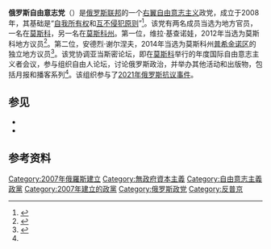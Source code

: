 {{Infobox political party
| name = 俄罗斯自由意志党
| native_name = {{lang|ru|Либертарианская партия России}}
| logo = Logo_LPR.png
| logo_size = 200px
| leader = 谢尔盖·博伊科<br/>{{le|米哈伊尔·斯维托夫|Mikhail Svetov (politician)}}（实际上）
| membership = 1,000
| colorcode = #FF4600
| foundation = 2008年4月15日
| ideology = [[反国家主义|反国家主义]]<br>[[自由放任|自由放任]]<br>[[右翼自由意志主义|右翼自由意志主义]]<br>[[小政府主义|小政府主义]]<br>[[无政府资本主义|无政府资本主义]]
| position = [[中間偏右|中間偏右]]至[[右翼|右翼]]
| headquarters = [[俄罗斯|俄罗斯]][[莫斯科|莫斯科]]
| international = [[自由意志党国际联盟|自由意志党国际联盟]]
| european = 
| colours = 白色、黄色、橙色
| website = {{URL|https://lp-russia.org/}}
| country = 俄罗斯
}}
'''俄罗斯自由意志党'''（{{lang-ru|Либертарианская партия России|Libertarianskaya partiya Rossii}}）是[[俄罗斯联邦|俄罗斯联邦]]的一个[[右翼自由意志主义|右翼自由意志主义]]政党，成立于2008年，其基础是“[[自我所有权|自我所有权]]和[[互不侵犯原则|互不侵犯原则]]”<ref name=ru>{{cite web|url=http://www.lp-russia.org/|title=Главная - Либертарианская партия России|website=lp-russia.org|language=ru|accessdate=2020-07-05|archive-date=2020-08-14|archive-url=https://web.archive.org/web/20200814182142/https://lp-russia.org/|dead-url=no}}</ref>。该党有两名成员当选为地方官员，一名在[[莫斯科|莫斯科]]，另一名在[[莫斯科州|莫斯科州]]。第一位，维拉·基查诺娃，2012年当选为莫斯科{{le|南图申诺区|Yuzhnoye Tushino District}}地方议员<ref>{{Cite web|url = https://reason.com/2013/08/01/a-libertarian-future-for-russia/|title = Meet Vera Kichanova, Russia's Rising Libertarian Activist|website = Reason|author = Zenon Evans|date = 2013-08-01|language = en|accessdate = 2020-07-05|archive-date = 2020-07-08|archive-url = https://web.archive.org/web/20200708072004/https://reason.com/2013/08/01/a-libertarian-future-for-russia/|dead-url = no}}</ref>。第二位，安德烈·谢尔涅夫，2014年当选为莫斯科州[[普希金诺区|普希金诺区]]的独立地方议员<ref>{{Cite web|url = https://reason.com/2014/09/15/second-ever-libertarian-elected-in-russi/|title = Second-Ever Libertarian Elected in Russia|website = Reason|author = Zenon Evans|date = 2014-09-15|language = en|accessdate = 2020-07-05|archive-date = 2020-07-05|archive-url = https://web.archive.org/web/20200705155855/https://reason.com/2014/09/15/second-ever-libertarian-elected-in-russi/|dead-url = no}}</ref>。该党协调亚当斯密论坛，即在[[莫斯科|莫斯科]]举行的年度国际自由意志主义者会议，参与组织自由人论坛，讨论俄罗斯政治，并举办其他活动和出版物，包括月报和播客系列<ref name=ru/>。该组织参与了[[2021年俄罗斯抗议事件|2021年俄罗斯抗议事件]]。

==参见==
*{{le|民主联盟 (俄罗斯)|Democratic Union (Russia)}}
*{{le|俄罗斯自由意志主义运动|Russian Libertarian Movement}}

==参考资料==
{{reflist}}

[[Category:2007年俄羅斯建立|Category:2007年俄羅斯建立]]
[[Category:無政府資本主義|Category:無政府資本主義]]
[[Category:自由意志主義政黨|Category:自由意志主義政黨]]
[[Category:2007年建立的政黨|Category:2007年建立的政黨]]
[[Category:俄罗斯政党|Category:俄罗斯政党]]
[[Category:反普京|Category:反普京]]
